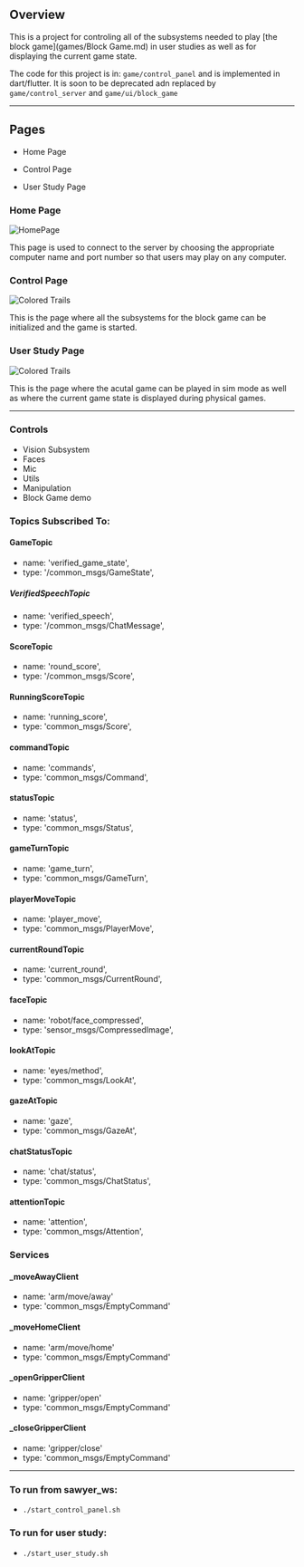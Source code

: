 ## Overview

This is a project for controling all of the subsystems needed to play [the block game](games/Block Game.md) in user studies as well as for displaying the current game state.

The code for this project is in: `game/control_panel` and is implemented in dart/flutter. It is soon to be deprecated adn replaced by `game/control_server` and `game/ui/block_game`

---

## Pages

- Home Page

- Control Page

- User Study Page

### Home Page

![HomePage](/img/home_Page_control_panel.png)

This page is used to connect to the server by choosing the appropriate computer name and port number so that users may play on any computer.

### Control Page

![Colored Trails](/img/control_page_control_panel.png)

This is the page where all the subsystems for the block game can be initialized and the game is started.

### User Study Page

![Colored Trails](/img/user_study_page_control_panel.png)

This is the page where the acutal game can be played in sim mode as well as where the current game state is displayed during physical games.

---

### Controls

- Vision Subsystem
- Faces
- Mic
- Utils
- Manipulation
- Block Game demo

<!-- ### Communicates with: -->

<!-- TODO -->

### Topics Subscribed To:

#### GameTopic

- name: 'verified_game_state',
- type: '/common_msgs/GameState',

##### VerifiedSpeechTopic

- name: 'verified_speech',
- type: '/common_msgs/ChatMessage',

#### ScoreTopic

- name: 'round_score',
- type: '/common_msgs/Score',

#### RunningScoreTopic

- name: 'running_score',
- type: 'common_msgs/Score',

#### commandTopic

- name: 'commands',
- type: 'common_msgs/Command',

#### statusTopic

- name: 'status',
- type: 'common_msgs/Status',

#### gameTurnTopic

- name: 'game_turn',
- type: 'common_msgs/GameTurn',

#### playerMoveTopic

- name: 'player_move',
- type: 'common_msgs/PlayerMove',

#### currentRoundTopic

- name: 'current_round',
- type: 'common_msgs/CurrentRound',

#### faceTopic

- name: 'robot/face_compressed',
- type: 'sensor_msgs/CompressedImage',

#### lookAtTopic

- name: 'eyes/method',
- type: 'common_msgs/LookAt',

#### gazeAtTopic

- name: 'gaze',
- type: 'common_msgs/GazeAt',

#### chatStatusTopic

- name: 'chat/status',
- type: 'common_msgs/ChatStatus',

#### attentionTopic

- name: 'attention',
- type: 'common_msgs/Attention',

### Services

#### \_moveAwayClient

- name: 'arm/move/away'
- type: 'common_msgs/EmptyCommand'

#### \_moveHomeClient

- name: 'arm/move/home'
- type: 'common_msgs/EmptyCommand'

#### \_openGripperClient

- name: 'gripper/open'
- type: 'common_msgs/EmptyCommand'

#### \_closeGripperClient

- name: 'gripper/close'
- type: 'common_msgs/EmptyCommand'

---

### To run from sawyer_ws:

- `./start_control_panel.sh`

### To run for user study:

- `./start_user_study.sh`
